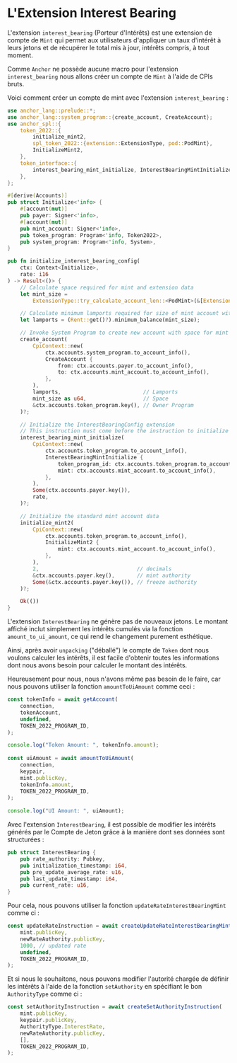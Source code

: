 
# L'Extension Interest Bearing

L'extension `interest_bearing` (Porteur d'Intérêts) est une extension de compte de `Mint` qui permet aux utilisateurs d'appliquer un taux d'intérêt à leurs jetons et de récupérer le total mis à jour, intérêts compris, à tout moment.

<ArticleSection name="Initialisation du Compte de Mint" id="initializing-the-mint-account" level="h2" />

Comme `Anchor` ne possède aucune macro pour l'extension `interest_bearing` nous allons créer un compte de `Mint` à l'aide de CPIs bruts.

Voici comment créer un compte de mint avec l'extension `interest_bearing` :

```rust
use anchor_lang::prelude::*;
use anchor_lang::system_program::{create_account, CreateAccount};
use anchor_spl::{
    token_2022::{
        initialize_mint2,
        spl_token_2022::{extension::ExtensionType, pod::PodMint},
        InitializeMint2,
    },
    token_interface::{
        interest_bearing_mint_initialize, InterestBearingMintInitialize, Mint, Token2022,
    },
};

#[derive(Accounts)]
pub struct Initialize<'info> {
    #[account(mut)]
    pub payer: Signer<'info>,
    #[account(mut)]
    pub mint_account: Signer<'info>,
    pub token_program: Program<'info, Token2022>,
    pub system_program: Program<'info, System>,
}

pub fn initialize_interest_bearing_config(
    ctx: Context<Initialize>,
    rate: i16
) -> Result<()> {
    // Calculate space required for mint and extension data
    let mint_size =
        ExtensionType::try_calculate_account_len::<PodMint>(&[ExtensionType::InterestBearingConfig])?;

    // Calculate minimum lamports required for size of mint account with extensions
    let lamports = (Rent::get()?).minimum_balance(mint_size);

    // Invoke System Program to create new account with space for mint and extension data
    create_account(
        CpiContext::new(
            ctx.accounts.system_program.to_account_info(),
            CreateAccount {
                from: ctx.accounts.payer.to_account_info(),
                to: ctx.accounts.mint_account.to_account_info(),
            },
        ),
        lamports,                          // Lamports
        mint_size as u64,                  // Space
        &ctx.accounts.token_program.key(), // Owner Program
    )?;

    // Initialize the InterestBearingConfig extension
    // This instruction must come before the instruction to initialize the mint data
    interest_bearing_mint_initialize(
        CpiContext::new(
            ctx.accounts.token_program.to_account_info(),
            InterestBearingMintInitialize {
                token_program_id: ctx.accounts.token_program.to_account_info(),
                mint: ctx.accounts.mint_account.to_account_info(),
            },
        ),
        Some(ctx.accounts.payer.key()),
        rate,
    )?;

    // Initialize the standard mint account data
    initialize_mint2(
        CpiContext::new(
            ctx.accounts.token_program.to_account_info(),
            InitializeMint2 {
                mint: ctx.accounts.mint_account.to_account_info(),
            },
        ),
        2,                               // decimals
        &ctx.accounts.payer.key(),       // mint authority
        Some(&ctx.accounts.payer.key()), // freeze authority
    )?;

    Ok(())
}
```

<ArticleSection name="Calcul des Intérêts" id="calculating-the-interest" level="h2" />

L'extension `InterestBearing` ne génère pas de nouveaux jetons. Le montant affiché inclut simplement les intérêts cumulés via la fonction `amount_to_ui_amount`, ce qui rend le changement purement esthétique. 

Ainsi, après avoir `unpacking` ("déballé") le compte de `Token` dont nous voulons calculer les intérêts, il est facile d'obtenir toutes les informations dont nous avons besoin pour calculer le montant des intérêts.

Heureusement pour nous, nous n'avons même pas besoin de le faire, car nous pouvons utiliser la fonction `amountToUiAmount` comme ceci :

```ts
const tokenInfo = await getAccount(
    connection,
    tokenAccount,
    undefined,
    TOKEN_2022_PROGRAM_ID,
);

console.log("Token Amount: ", tokenInfo.amount);
    
const uiAmount = await amountToUiAmount(
    connection,
    keypair,
    mint.publicKey,
    tokenInfo.amount,
    TOKEN_2022_PROGRAM_ID,
);
    
console.log("UI Amount: ", uiAmount);
```

<ArticleSection name="Mettre à Jour l'Extension Interest Bearing" id="updating-the-interest-bearing-extension" level="h2" />

Avec l'extension `InterestBearing`, il est possible de modifier les intérêts générés par le Compte de Jeton grâce à la manière dont ses données sont structurées :

```rust
pub struct InterestBearing {
    pub rate_authority: Pubkey,
    pub initialization_timestamp: i64,
    pub pre_update_average_rate: u16,
    pub last_update_timestamp: i64,
    pub current_rate: u16,
}
```

Pour cela, nous pouvons utiliser la fonction `updateRateInterestBearingMint` comme ci : 

```ts
const updateRateInstruction = await createUpdateRateInterestBearingMintInstruction(
    mint.publicKey,
    newRateAuthority.publicKey,
    1000, // updated rate
    undefined,
    TOKEN_2022_PROGRAM_ID,
);
```

Et si nous le souhaitons, nous pouvons modifier l'autorité chargée de définir les intérêts à l'aide de la fonction `setAuthority` en spécifiant le bon `AuthorityType` comme ci :

```ts
const setAuthorityInstruction = await createSetAuthorityInstruction(
    mint.publicKey,
    keypair.publicKey,
    AuthorityType.InterestRate,
    newRateAuthority.publicKey,
    [],
    TOKEN_2022_PROGRAM_ID,
);
```
